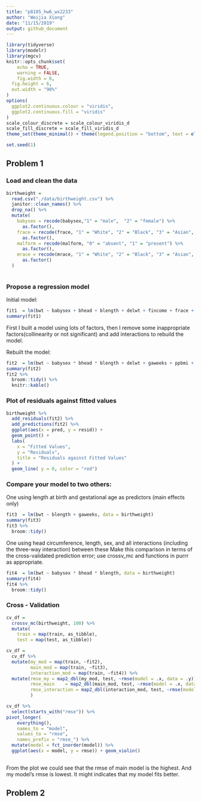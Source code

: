 ```yaml
---
title: "p8105_hw6_wx2233"
author: "Weijia Xiong"
date: "11/15/2019"
output: github_document
---
```

```r
library(tidyverse)
library(modelr)
library(mgcv)
knitr::opts_chunk$set(
	echo = TRUE,
	warning = FALSE,
	fig.width = 8, 
  fig.height = 6,
  out.width = "90%"
)
options(
  ggplot2.continuous.colour = "viridis",
  ggplot2.continuous.fill = "viridis"
)
scale_colour_discrete = scale_colour_viridis_d
scale_fill_discrete = scale_fill_viridis_d
theme_set(theme_minimal() + theme(legend.position = "bottom", text = element_text(size = 15), axis.title.x = element_text(size = 15)))

set.seed(1)
```



## Problem 1

### Load and clean the data
```r
birthweight = 
  read.csv("./data/birthweight.csv") %>% 
  janitor::clean_names() %>% 
  drop_na() %>% 
  mutate(
    babysex = recode(babysex,"1" = "male",  "2" = "female") %>% 
      as.factor(),
    frace = recode(frace, "1" = "White", "2" = "Black", "3" = "Asian", "4" = "Puerto Rican", "8" = "Other","9" = "Unknown") %>% 
      as.factor(),
    malform = recode(malform, "0" = "absent", "1" = "present") %>% 
      as.factor(),
    mrace = recode(mrace, "1" = "White", "2" = "Black", "3" = "Asian", "4" = "Puerto Rican", "8" = "Other") %>% 
      as.factor()
  )
    
```



### Propose a regression model

Initial model: 
```r
fit1  = lm(bwt ~ babysex + bhead + blength + delwt + fincome + frace + gaweeks + menarche + momage + mheight + mrace + parity + pnumlbw + pnumsga + ppbmi + ppwt + smoken + wtgain, data = birthweight)
summary(fit1)
```
First I built a model using lots of factors, then I remove some inappropriate factors(collinearity or not significant) and add interactions to rebuild the model.

Rebuilt the model:
```r
fit2  = lm(bwt ~ babysex * bhead * blength + delwt + gaweeks + ppbmi + smoken, data = birthweight)
summary(fit2)
fit2 %>% 
  broom::tidy() %>% 
  knitr::kable()
```

### Plot of residuals against fitted values
```r
birthweight %>% 
  add_residuals(fit2) %>% 
  add_predictions(fit2) %>% 
  ggplot(aes(x = pred, y = resid)) +
  geom_point() +
  labs(
    x = "Fitted Values",
    y = "Residuals",
    title = "Residuals against Fitted Values"
  ) +
  geom_line( y = 0, color = "red")

```



### Compare your model to two others:

One using length at birth and gestational age as predictors (main effects only)

```r
fit3  = lm(bwt ~ blength + gaweeks, data = birthweight)
summary(fit3)
fit3 %>% 
  broom::tidy()
```


One using head circumference, length, sex, and all interactions (including the three-way interaction) between these
Make this comparison in terms of the cross-validated prediction error; use crossv_mc and functions in purrr as appropriate.

```r
fit4  = lm(bwt ~ babysex * bhead * blength, data = birthweight)
summary(fit4)
fit4 %>% 
  broom::tidy()
```

### Cross - Validation
```r
cv_df =
  crossv_mc(birthweight, 100) %>% 
  mutate(
    train = map(train, as_tibble),
    test = map(test, as_tibble))

cv_df = 
  cv_df %>% 
  mutate(my_mod = map(train, ~fit2),
         main_mod = map(train, ~fit3),
         interaction_mod = map(train, ~fit4)) %>% 
  mutate(rmse_my = map2_dbl(my_mod, test, ~rmse(model = .x, data = .y)),
         rmse_main    = map2_dbl(main_mod, test, ~rmse(model = .x, data = .y)),
         rmse_interaction = map2_dbl(interaction_mod, test, ~rmse(model = .x, data = .y))
         )

cv_df %>% 
  select(starts_with("rmse")) %>% 
pivot_longer(
    everything(),
    names_to = "model", 
    values_to = "rmse",
    names_prefix = "rmse_") %>% 
  mutate(model = fct_inorder(model)) %>% 
  ggplot(aes(x = model, y = rmse)) + geom_violin()
  
```


From the plot we could see that the rmse of main model is the highest. And my model's rmse is lowest. It might indicates that my model fits better.




## Problem 2
```r

```

